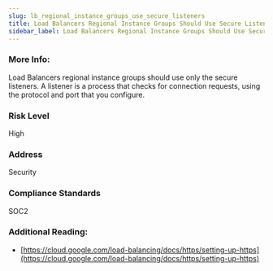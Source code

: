 ```yaml
---
slug: lb_regional_instance_groups_use_secure_listeners
title: Load Balancers Regional Instance Groups Should Use Secure Listeners
sidebar_label: Load Balancers Regional Instance Groups Should Use Secure Listeners
---
```


### More Info:

Load Balancers regional instance groups should use only the secure listeners. A listener is a process that checks for connection requests, using the protocol and port that you configure.

### Risk Level

High

### Address

Security

### Compliance Standards

SOC2

### Additional Reading:

- [https://cloud.google.com/load-balancing/docs/https/setting-up-https](https://cloud.google.com/load-balancing/docs/https/setting-up-https) 

